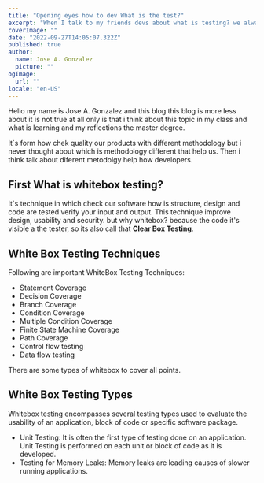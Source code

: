 ```yaml
---
title: "Opening eyes how to dev What is the test?"
excerpt: "When I talk to my friends devs about what is testing? we always come up the same conclusions, it´s form how chek quality our products with diferent metodoly."
coverImage: ""
date: "2022-09-27T14:05:07.322Z"
published: true
author:
  name: Jose A. Gonzalez
  picture: ""
ogImage:
  url: ""
locale: "en-US"
---
```


Hello my name is Jose A. Gonzalez and this blog this blog is more less about it is not true at all only is that i think about this topic in my class and what is learning and my reflections the master degree.

It´s form how chek quality our products with different methodology but i never thought about which is methodology different that help us. Then i think talk about diferent metodolgy help how developers.

## First What is whitebox testing?

It´s technique in which check our software how is structure, design and code are tested verify your input and output. This technique improve design, usability and security. but why whitebox? because the code it's visible a the tester, so its also call that **Clear Box Testing**.

<CustomImage
  src="/img/whitebox.jpg"
  alt="The WhiteBox"
  with={400}
  height={400}
/>

## White Box Testing Techniques

Following are important WhiteBox Testing Techniques:

- Statement Coverage
- Decision Coverage
- Branch Coverage
- Condition Coverage
- Multiple Condition Coverage
- Finite State Machine Coverage
- Path Coverage
- Control flow testing
- Data flow testing

There are some types of whitebox to cover all points.

## White Box Testing Types

Whitebox testing encompasses several testing types used to evaluate the usability of an application, block of code or specific software package.

- Unit Testing: It is often the first type of testing done on an application. Unit Testing is performed on each unit or block of code as it is developed.
- Testing for Memory Leaks: Memory leaks are leading causes of slower running applications.
